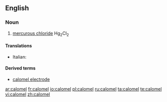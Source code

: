 ==English==

===Noun===
{{en-noun|-}}

#{{inorganic compound}} [[mercurous chloride]] Hg<sub>2</sub>Cl<sub>2</sub>

====Translations====
{{trans-top|mercurous chloride}}
* Italian: {{t-|it|calomelano|m}}
{{trans-mid}}

{{trans-bottom}}

====Derived terms====
*[[calomel electrode]]

[[ar:calomel]]
[[fr:calomel]]
[[io:calomel]]
[[pl:calomel]]
[[ru:calomel]]
[[ta:calomel]]
[[te:calomel]]
[[vi:calomel]]
[[zh:calomel]]